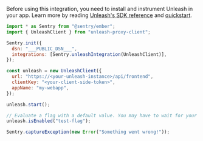 Before using this integration, you need to install and instrument Unleash in your app. Learn more by reading [Unleash's SDK reference](https://docs.getunleash.io/reference/sdks/javascript-browser) and [quickstart](https://docs.getunleash.io/quickstart).

```javascript
import * as Sentry from "@sentry/ember";
import { UnleashClient } from "unleash-proxy-client";

Sentry.init({
  dsn: "___PUBLIC_DSN___",
  integrations: [Sentry.unleashIntegration(UnleashClient)],
});

const unleash = new UnleashClient({
  url: "https://<your-unleash-instance>/api/frontend",
  clientKey: "<your-client-side-token>",
  appName: "my-webapp",
});

unleash.start();

// Evaluate a flag with a default value. You may have to wait for your client to synchronize first.
unleash.isEnabled("test-flag");

Sentry.captureException(new Error("Something went wrong!"));
```
